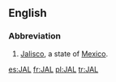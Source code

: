 {{also|jal|Jal|jäl|-jál}}
==English==

===Abbreviation===
{{rfc-header|Abbreviation}}
{{head|en|abbreviation}}

# [[Jalisco]], a state of [[Mexico]].

[[es:JAL]]
[[fr:JAL]]
[[pl:JAL]]
[[tr:JAL]]